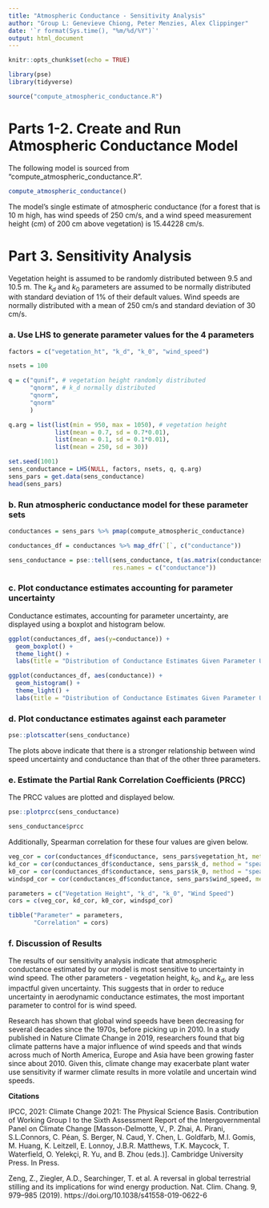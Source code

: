 ```yaml
---
title: "Atmospheric Conductance - Sensitivity Analysis"
author: "Group L: Genevieve Chiong, Peter Menzies, Alex Clippinger"
date: '`r format(Sys.time(), "%m/%d/%Y")`'
output: html_document
---
```


```r
knitr::opts_chunk$set(echo = TRUE)

library(pse)
library(tidyverse)

source("compute_atmospheric_conductance.R")
```


# Parts 1-2. Create and Run Atmospheric Conductance Model

The following model is sourced from "compute_atmospheric_conductance.R".

```r
compute_atmospheric_conductance()
```

The model's single estimate of atmospheric conductance (for a forest that is 10 m high, has wind speeds of 250 cm/s, and a wind speed measurement height (cm) of 200 cm above vegetation) is 15.44228 cm/s.


# Part 3. Sensitivity Analysis

Vegetation height is assumed to be randomly distributed between 9.5 and 10.5 m. The $k_d$ and $k_0$ parameters are assumed to be normally distributed with standard deviation of 1% of their default values. Wind speeds are normally distributed with a mean of 250 cm/s and standard deviation of 30 cm/s.


### a. Use LHS to generate parameter values for the 4 parameters

```r
factors = c("vegetation_ht", "k_d", "k_0", "wind_speed")

nsets = 100

q = c("qunif", # vegetation height randomly distributed
      "qnorm", # k_d normally distributed
      "qnorm",
      "qnorm"
      )

q.arg = list(list(min = 950, max = 1050), # vegetation height
             list(mean = 0.7, sd = 0.7*0.01), 
             list(mean = 0.1, sd = 0.1*0.01),
             list(mean = 250, sd = 30))

set.seed(1001)
sens_conductance = LHS(NULL, factors, nsets, q, q.arg)
sens_pars = get.data(sens_conductance)
head(sens_pars)
```


### b. Run atmospheric conductance model for these parameter sets

```r
conductances = sens_pars %>% pmap(compute_atmospheric_conductance)

conductances_df = conductances %>% map_dfr(`[`, c("conductance"))

sens_conductance = pse::tell(sens_conductance, t(as.matrix(conductances_df)),
                             res.names = c("conductance"))
```


### c. Plot conductance estimates accounting for parameter uncertainty

Conductance estimates, accounting for parameter uncertainty, are displayed using a boxplot and histogram below. 

```r
ggplot(conductances_df, aes(y=conductance)) +
  geom_boxplot() +
  theme_light() +
  labs(title = "Distribution of Conductance Estimates Given Parameter Uncertainty")
```

```r
ggplot(conductances_df, aes(conductance)) +
  geom_histogram() +
  theme_light() +
  labs(title = "Distribution of Conductance Estimates Given Parameter Uncertainty")
```


### d. Plot conductance estimates against each parameter

```r
pse::plotscatter(sens_conductance)
```

The plots above indicate that there is a stronger relationship between wind speed uncertainty and conductance than that of the other three parameters.


### e. Estimate the Partial Rank Correlation Coefficients (PRCC)

The PRCC values are plotted and displayed below.

```r
pse::plotprcc(sens_conductance)
```

```r
sens_conductance$prcc
```

Additionally, Spearman correlation for these four values are given below.

```r
veg_cor = cor(conductances_df$conductance, sens_pars$vegetation_ht, method = "spearman")
kd_cor = cor(conductances_df$conductance, sens_pars$k_d, method = "spearman")
k0_cor = cor(conductances_df$conductance, sens_pars$k_0, method = "spearman")
windspd_cor = cor(conductances_df$conductance, sens_pars$wind_speed, method = "spearman")

parameters = c("Vegetation Height", "k_d", "k_0", "Wind Speed")
cors = c(veg_cor, kd_cor, k0_cor, windspd_cor)

tibble("Parameter" = parameters,
       "Correlation" = cors)
```


### f. Discussion of Results

The results of our sensitivity analysis indicate that atmospheric conductance estimated by our model is most sensitive to uncertainty in wind speed. The other parameters - vegetation height, $k_0$, and $k_d$, are less impactful given uncertainty. This suggests that in order to reduce uncertainty in aerodynamic conductance estimates, the most important parameter to control for is wind speed. 

Research has shown that global wind speeds have been decreasing for several decades since the 1970s, before picking up in 2010. In a study published in Nature Climate Change in 2019, researchers found that big climate patterns have a major influence of wind speeds and that winds across much of North America, Europe and Asia have been growing faster since about 2010. Given this, climate change may exacerbate plant water use sensitivity if warmer climate results in more volatile and uncertain wind speeds. 


**Citations**

IPCC, 2021: Climate Change 2021: The Physical Science Basis. Contribution of Working Group I to the Sixth Assessment Report of the Intergovernmental Panel on Climate Change [Masson-Delmotte, V., P. Zhai, A. Pirani, S.L.Connors, C. Péan, S. Berger, N. Caud, Y. Chen, L. Goldfarb, M.I. Gomis, M. Huang, K. Leitzell, E. Lonnoy, J.B.R. Matthews, T.K. Maycock, T. Waterfield, O. Yelekçi, R. Yu, and B. Zhou (eds.)]. Cambridge University Press. In Press. 

Zeng, Z., Ziegler, A.D., Searchinger, T. et al. A reversal in global terrestrial stilling and its implications for wind energy production. Nat. Clim. Chang. 9, 979–985 (2019). https://doi.org/10.1038/s41558-019-0622-6



